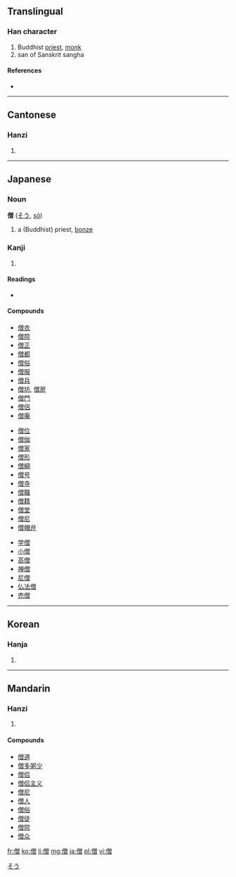 ==Translingual==

===Han character===
{{Han char|rn=9|rad=人|as=12|sn=14|four=2826<sub>6</sub>|canj=人金田日 (OCWA)}}

# Buddhist [[priest]], [[monk]]
# san of Sanskrit sangha

====References====
* {{Han ref|kx=0117.140|dkj=01076|dj=0248.200|hdz=10222.010|uh=50E7|ud=20711|bh=B9AC|bd=47532}}

----

==Cantonese==

===Hanzi===
{{yue-hanzi|jyut=|y=jang1, sang1}}

# {{defn|Cantonese|sort=人12}}

----

==Japanese==

===Noun===
'''僧''' ([[そう]], [[sō]])

# a (Buddhist) priest, [[bonze]]

===Kanji===
{{ja-kanji|grade=c|rs=人12}}

# {{defn|Japanese|sort=人12}} <!-- line may be deleted if/when POS headers are added -->

====Readings====
* {{ja-readings|on=[[そう]] ([[sō]])|kun=[[ぼうず]] ([[bōzu]])}}

====Compounds====
{{top3}}
* [[僧衣]]
* [[僧院]]
* [[僧正]]
* [[僧都]]
* [[僧俗]]
* [[僧服]]
* [[僧兵]]
* [[僧坊]], [[僧房]]
* [[僧門]]
* [[僧侶]]
* [[僧庵]]
{{mid3}}
* [[僧位]]
* [[僧伽]]
* [[僧家]]
* [[僧形]]
* [[僧綱]]
* [[僧号]]
* [[僧寺]]
* [[僧職]]
* [[僧籍]]
* [[僧堂]]
* [[僧尼]]
* [[僧帽弁]]
{{mid3}}
*[[学僧]]
*[[小僧]]
*[[高僧]]
*[[禅僧]]
*[[尼僧]]
*[[仏法僧]]
*[[売僧]]
{{bottom}}

[[Category:Japanese nouns|そう]]

----

==Korean==

===Hanja===
{{ko-hanja|hangeul=[[승]]|rv=seung|mr=sŭng}}

# {{defn|Korean|sort=人12}}

----

==Mandarin==

===Hanzi===
{{cmn-hanzi|pin=[[sēng]] ([[seng1]])|wg=seng<sup>1</sup>}}

# {{defn|Mandarin|sort=人12}}

====Compounds====
* [[僧道]]
* [[僧多粥少]]
* [[僧侣]]
* [[僧侣主义]]
* [[僧尼]]
* [[僧人]]
* [[僧俗]]
* [[僧徒]]
* [[僧院]]
* [[僧众]]

[[fr:僧]]
[[ko:僧]]
[[li:僧]]
[[mg:僧]]
[[ja:僧]]
[[pl:僧]]
[[vi:僧]]